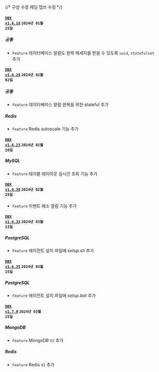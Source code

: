 {/* 구성 수정 헤딩 뎁쓰 수정 */}

#### <code class='changelog-service'><a href="../release-notes/db/dbx-1_6_18">DBX v1.6.18</a></code> <code class='changelog-date'>2024년 01월 25일</code>

##### 공통​

- <code class="Feature">Feature</code> 데이터베이스 알림도 원복 메세지를 받을 수 있도록 <code>uuid</code>, <code>statefulset</code> 추가

#### <code class='changelog-service'><a href="../release-notes/db/dbx-1_6_20">DBX v1.6.20</a></code> <code class='changelog-date'>2024년 02월 02일</code>

##### 공통​

- <code class="Feature">Feature</code> 데이터베이스 알람 원복을 위한 stateful 추가

##### Redis​

- <code class="Feature">Feature</code> Redis autoscale 기능 추가

#### <code class='changelog-service'><a href="../release-notes/db/dbx-1_6_23">DBX v1.6.23</a></code> <code class='changelog-date'>2024년 02월 20일</code>

##### MySQL​

- <code class="Feature">Feature</code> 테이블 레이아웃 실시간 조회 기능 추가

#### <code class='changelog-service'><a href="../release-notes/db/dbx-1_6_30">DBX v1.6.30</a></code> <code class='changelog-date'>2024년 02월 29일</code>

- <code class="Feature">Feature</code> 이벤트 해소 알림 기능 추가

#### <code class='changelog-service'><a href="../release-notes/db/dbx-1_6_33">DBX v1.6.33</a></code> <code class='changelog-date'>2024년 03월 13일</code>

##### PostgreSQL​

- <code class="Feature">Feature</code> 에이전트 설치 파일에 <em>setup.sh</em> 추가

#### <code class='changelog-service'><a href="../release-notes/db/dbx-1_6_35">DBX v1.6.35</a></code> <code class='changelog-date'>2024년 03월 15일</code>

##### PostgreSQL​

- <code class="Feature">Feature</code> 에이전트 설치 파일에 <em>setup.bat</em> 추가

#### <code class='changelog-service'><a href="../release-notes/db/dbx-1_7_0">DBX v1.7.0</a></code> <code class='changelog-date'>2024년 03월 25일</code>

##### MongoDB​

- <code class="Feature">Feature</code> MongoDB <code class="my">V2</code> 추가

##### Redis​

- <code class="Feature">Feature</code> Redis <code class="my">V2</code> 추가

